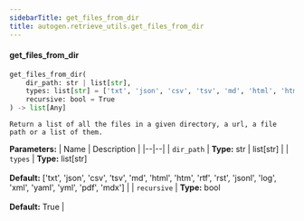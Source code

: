 ```yaml
---
sidebarTitle: get_files_from_dir
title: autogen.retrieve_utils.get_files_from_dir
---
```


<code class="doc-symbol doc-symbol-heading doc-symbol-function"></code>
#### get_files_from_dir

```python
get_files_from_dir(
    dir_path: str | list[str],
    types: list[str] = ['txt', 'json', 'csv', 'tsv', 'md', 'html', 'htm', 'rtf', 'rst', 'jsonl', 'log', 'xml', 'yaml', 'yml', 'pdf', 'mdx'],
    recursive: bool = True
) -> list[Any]
```

    Return a list of all the files in a given directory, a url, a file path or a list of them.

<b>Parameters:</b>
| Name | Description |
|--|--|
| `dir_path` | **Type:** str \| list[str] |
| `types` | **Type:** list[str]<br/><br/>**Default:** ['txt', 'json', 'csv', 'tsv', 'md', 'html', 'htm', 'rtf', 'rst', 'jsonl', 'log', 'xml', 'yaml', 'yml', 'pdf', 'mdx'] |
| `recursive` | **Type:** bool<br/><br/>**Default:** True |

<br />